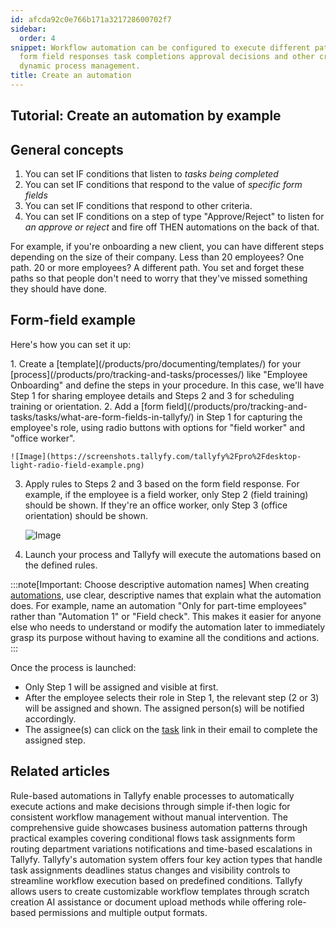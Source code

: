 ```yaml
---
id: afcda92c0e766b171a321728600702f7
sidebar:
  order: 4
snippet: Workflow automation can be configured to execute different paths based on
  form field responses task completions approval decisions and other criteria enabling
  dynamic process management.
title: Create an automation
---
```



## Tutorial: Create an automation by example

## General concepts

1. You can set IF conditions that listen to *tasks being completed*
2. You can set IF conditions that respond to the value of *specific form fields*
3. You can set IF conditions that respond to other criteria.
4. You can set IF conditions on a step of type "Approve/Reject" to listen for *an approve or reject* and fire off THEN automations on the back of that.

For example, if you're onboarding a new client, you can have different steps depending on the size of their company. Less than 20 employees? One path. 20 or more employees? A different path. You set and forget these paths so that people don't need to worry that they've missed something they should have done.

## Form-field example

Here's how you can set it up:

<Steps>
1. Create a [template](/products/pro/documenting/templates/) for your [process](/products/pro/tracking-and-tasks/processes/) like "Employee Onboarding" and define the steps in your procedure. In this case, we'll have Step 1 for sharing employee details and Steps 2 and 3 for scheduling training or orientation.
2. Add a [form field](/products/pro/tracking-and-tasks/tasks/what-are-form-fields-in-tallyfy/) in Step 1 for capturing the employee's role, using radio buttons with options for "field worker" and "office worker".

    ![Image](https://screenshots.tallyfy.com/tallyfy%2Fpro%2Fdesktop-light-radio-field-example.png)
3. Apply rules to Steps 2 and 3 based on the form field response. For example, if the employee is a field worker, only Step 2 (field training) should be shown. If they're an office worker, only Step 3 (office orientation) should be shown.

    ![Image](https://screenshots.tallyfy.com/tallyfy%2Fpro%2Fdesktop-light-applying-automations-example.png)
4. Launch your process and Tallyfy will execute the automations based on the defined rules.
</Steps>

:::note[Important: Choose descriptive automation names]
When creating [automations](/products/pro/documenting/templates/automations/), use clear, descriptive names that explain what the automation does. For example, name an automation "Only for part-time employees" rather than "Automation 1" or "Field check". This makes it easier for anyone else who needs to understand or modify the automation later to immediately grasp its purpose without having to examine all the conditions and actions.
:::

Once the process is launched:

* Only Step 1 will be assigned and visible at first.
* After the employee selects their role in Step 1, the relevant step (2 or 3) will be assigned and shown. The assigned person(s) will be notified accordingly.
* The assignee(s) can click on the [task](/products/pro/tracking-and-tasks/tasks/) link in their email to complete the assigned step.


## Related articles
<CardGrid>
<LinkTitleCard header="<b>Templates > Automations</b>" href="/products/pro/documenting/templates/automations/" > Rule-based automations in Tallyfy enable processes to automatically execute actions and make decisions through simple if-then logic for consistent workflow management without manual intervention. </LinkTitleCard>
<LinkTitleCard header="<b>Automations > Examples</b>" href="/products/pro/documenting/templates/automations/examples/" > The comprehensive guide showcases business automation patterns through practical examples covering conditional flows task assignments form routing department variations notifications and time-based escalations in Tallyfy. </LinkTitleCard>
<LinkTitleCard header="<b>Automations > Actions</b>" href="/products/pro/documenting/templates/automations/actions/" > Tallyfy's automation system offers four key action types that handle task assignments deadlines status changes and visibility controls to streamline workflow execution based on predefined conditions. </LinkTitleCard>
<LinkTitleCard header="<b>Templates > Create a template</b>" href="/products/pro/documenting/templates/create-template/" > Tallyfy allows users to create customizable workflow templates through scratch creation AI assistance or document upload methods while offering role-based permissions and multiple output formats. </LinkTitleCard>
</CardGrid>
